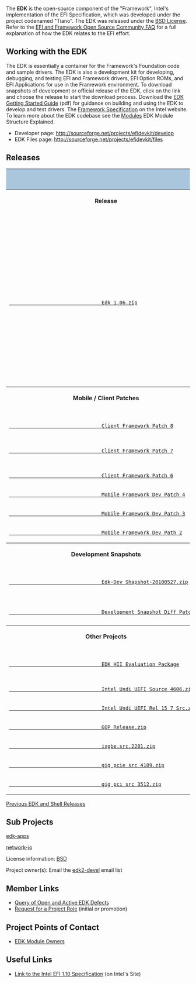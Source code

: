 <!-- [[Category:EDK]] -->
The '''EDK''' is the open-source component of the "Framework", Intel's implementation of the EFI Specification, which was developed under the project codenamed "Tiano". The EDK was released under the  [[BSD License]]. Refer to the [[EFI and Framework Open Source Community FAQ]]   for a full explanation of how the EDK relates to the EFI effort.


=='''Working with the EDK'''==

The EDK is essentially a container for the Framework's Foundation code and sample drivers. The EDK is also a development kit for developing, debugging, and testing EFI and Framework drivers, EFI Option ROMs, and EFI Applications for use in the Framework environment. To download snapshots of development or official release of the EDK, click on the link and choose the release to start the download process.  Download the [http://sourceforge.net/projects/efidevkit/files/Edk%20Getting%20Started%20Guide%5B1%5D.0.41.pdf/download EDK Getting Started Guide] (pdf) for guidance on building and using the EDK to develop and test drivers.  The [http://www.intel.com/technology/framework/spec.htm Framework Specification] on the Intel website.  To learn more about the EDK codebase see the [[Modules]] EDK Module Structure Explained.

* Developer page: http://sourceforge.net/projects/efidevkit/develop
* EDK Files page: http://sourceforge.net/projects/efidevkit/files


==Releases==
					<div class="t_projects">
						<table>
							<tr>
								<th style="background-color: rgb(169, 198, 221);" colspan="4">
								EDK Releases</th>
							</tr>
							<tr>
								<th>Release</th>
								<th>What is it?</th>
								<th>EDK Shell</th>
								<th>Documents</th>
							</tr>
							<tr>
								<td>
								<a class="external text" href="http://sourceforge.net/projects/efidevkit/files/Releases/Official%20Releases/Edk%201.06.zip/download">
								Edk 1.06.zip</a> </td>
								<td>Contains UEFI 2.1, Framework 0.9, PI 1.0 and 
								EFI shell: core and sample driver source code 
								for EDK build source code environment and 
								directory structure. </td>
								<td>
								<a class="external text" href="http://sourceforge.net/projects/efi-shell/files/Releases/Official%20Releases/EfiShell%201.06.zip/download">
								EfiShell 1.06.zip</a> </td>
								<td>ShellCommandManual.pdf
								<p>Glue_Library.pdf </p>
								<p>EDK BuildDocument.pdf </p>
								<p>EBC Debugger User Manual.pdf </p>
								<p>EfiDriverLib.pdf </p>
								<p>EdkReference Manual.pdf </p>
								<p>EdkReferenceManual.zip </p>
								<p>VFR.pdf </p>
								<p>Edk Getting Started Guide[1].pdf </p>
								<p>EbcDegubber Release notes </p>
								<p>DuetRelNotes.txt </td>
							</tr>
							<tr>
								<th>Mobile / Client Patches </th>
								<th>&nbsp;</th>
								<th>&nbsp;</th>
								<th>&nbsp;</th>
							</tr>
							<tr>
								<td>
								<a class="external text" href="http://sourceforge.net/projects/efidevkit/files/Releases/Others/Other%20Contribution/EDK1117_Client_Framework_PatchV8.zip/download">
								Client Framework Patch 8</a>
								<p>
								<a class="external text" href="http://sourceforge.net/projects/efidevkit/files/Releases/Others/Other%20Contribution/EDK117_Client_Framework_PatchV7.zip/download">
								Client Framework Patch 7</a> </p>
								<p><br>
								<a class="external text" href="http://sourceforge.net/projects/efidevkit/files/Releases/Others/Other%20Contribution/EDK1117_Client_Framework_Dev_Patch_6.zip/download">
								Client Framework Patch 6</a> </p>
								<p>
								<a class="external text" href="http://sourceforge.net/projects/efidevkit/files/Releases/Others/Other%20Contribution/EDK1117_Mobile_Framework_Dev_Patch_4.zip/download">
								Mobile Framework Dev Patch 4</a> </p>
								<p>
								<a class="external text" href="http://sourceforge.net/projects/efidevkit/files/Releases/Others/Other%20Contribution/EDK1117_Mobile_Framework_Dev_Patch_3.zip/download">
								Mobile Framework Dev Patch 3</a> </p>
								<p>
								<a class="external text" href="http://sourceforge.net/projects/efidevkit/files/Releases/Others/Other%20Contribution/EDK1117_MObile_framework_Dev_Patch_2.zip/download">
								Mobile Framework Dev Path 2</a> </td>
								<td>Client Framework Patches are an update to 
								the Green H which Intel utilizes on its client 
								platforms </td>
								<td>&nbsp;</td>
								<td>&nbsp;</td>
							</tr>
							<tr>
								<th>Development Snapshots</th>
								<th>&nbsp;</th>
								<th>&nbsp;</th>
								<th>&nbsp;</th>
							</tr>
							<tr>
								<td>
								<a class="external text" href="http://sourceforge.net/projects/efidevkit/files/Releases/Development%20Snapshots/Edk-Dev-Snapshot-20100527.zip/download">
								Edk-Dev Shapshot-20100527.zip</a> </td>
								<td>&nbsp;</td>
								<td>&nbsp;</td>
								<td>&nbsp;</td>
							</tr>
							<tr>
								<td>
								<a class="external text" href="https://sourceforge.net/projects/efidevkit/files/Releases/Development%20Snapshots%20Diff%20Patches/">
								Development Snapshot Diff Patches</a> </td>
								<td>To see the differences between snapshot 
								versions </td>
								<td>&nbsp;</td>
								<td>&nbsp;</td>
							</tr>
							<tr>
								<th>Other Projects</th>
								<th>&nbsp;</th>
								<th>&nbsp;</th>
								<th>&nbsp;</th>
							</tr>
							<tr>
								<td>
								<a class="external text" href="http://sourceforge.net/projects/efidevkit/files/Releases/Others/EDK%20HII%20Evaluation%20Package.zip/download">
								EDK HII Evaluation Package</a>
								<p>
								<a class="external text" href="http://sourceforge.net/projects/efidevkit/files/Releases/Others/Other%20Contribution/gig_efi_src_4606.zip/download">
								Intel Undi UEFI Source 4606.zip</a> </p>
								<p>
								<a class="external text" href="http://sourceforge.net/projects/efidevkit/files/Releases/Others/Other%20Contribution/Intel_Undi_UEFI_Rel_15_7_src.zip/download">
								Intel Undi UEFI Rel 15 7 Src.zip</a> </p>
								<p>
								<a class="external text" href="http://sourceforge.net/projects/efidevkit/files/Releases/Others/Other%20Contribution/GOP_Release.zip/download">
								GOP Release.zip</a> </p>
								<p>
								<a class="external text" href="http://sourceforge.net/projects/efidevkit/files/Releases/Others/Other%20Contribution/ixgbe_src_2201.zip/download">
								ixgbe.src.2201.zip</a> </p>
								<p>
								<a class="external text" href="http://sourceforge.net/projects/efidevkit/files/Releases/Others/Other%20Contribution/gig_pcie_src_4109.zip/download">
								gig pcie src 4109.zip</a> </p>
								<p>
								<a class="external text" href="http://sourceforge.net/projects/efidevkit/files/Releases/Others/Other%20Contribution/gig_pci_src_3512.zip/download">
								gig pci src 3512.zip</a> </td>
								<td>Other Projects
								<p><br>
								Fix to the Undi EDK Intel(R) PRO/1000 Network 
								Driver </td>
								<td>&nbsp;</td>
								<td>&nbsp;</td>
							</tr>
						</table>
					</div>

[[Previous EDK and Shell Releases]]

=='''Sub Projects'''==

[[Edk-apps|edk-apps]]

[[Network-io|network-io]]

License information: [http://www.opensource.org/licenses/bsd-license.php BSD]

Project owner(s): Email the [[edk2-devel]] email list
=='''Member Links'''==

* [http://sourceforge.net/apps/trac/efidevkit/report/8 Query of Open and Active EDK Defects]
* [http://sourceforge.net/project/memberlist.php?group_id=288624 Request for a Project Role] (initial or promotion)


=='''Project Points of Contact'''==
* [[modules|EDK Module Owners]]


=='''Useful Links'''==
*[http://developer.intel.com/technology/efi/index.htm Link to the Intel EFI 1.10 Specification] (on Intel's Site)